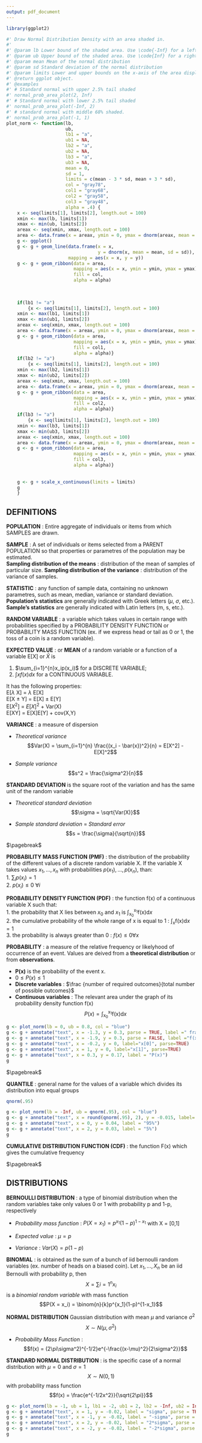```yaml
---
output: pdf_document
---
```

```r
library(ggplot2)

```
```r
#' Draw Normal Distribution Density with an area shaded in.
#'
#' @param lb Lower bound of the shaded area. Use \code{-Inf} for a left tail.
#' @param ub Upper bound of the shaded area. Use \code{Inf} for a right tail.
#' @param mean Mean of the normal distribution
#' @param sd Standard deviation of the normal distribution
#' @param limits Lower and upper bounds on the x-axis of the area displayed.
#' @return ggplot object.
#' @examples
#' # Standard normal with upper 2.5% tail shaded
#' normal_prob_area_plot(2, Inf)
#' # Standard normal with lower 2.5% tail shaded
#' normal_prob_area_plot(-Inf, 2)
#' # standard normal with middle 68% shaded.
#' normal_prob_area_plot(-1, 1)
plot_norm <- function(lb, 
                      ub, 
                      lb1 = "a",
                      ub1 = NA,
                      lb2 = "a",
                      ub2 = NA,
                      lb3 = "a",
                      ub3 = NA,
                      mean = 0, 
                      sd = 1, 
                      limits = c(mean - 3 * sd, mean + 3 * sd), 
                      col = "gray78",
                      col1 = "gray68",
                      col2 = "gray58",
                      col3 = "gray48",
                      alpha = .4) {
    x <- seq(limits[1], limits[2], length.out = 100)
    xmin <- max(lb, limits[1])
    xmax <- min(ub, limits[2])
    areax <- seq(xmin, xmax, length.out = 100)
    area <- data.frame(x = areax, ymin = 0, ymax = dnorm(areax, mean = mean, sd = sd))
    g <- ggplot()
    g <- g + geom_line(data.frame(x = x, 
                                  y = dnorm(x, mean = mean, sd = sd)),
                       mapping = aes(x = x, y = y))
    g <- g + geom_ribbon(data = area, 
                         mapping = aes(x = x, ymin = ymin, ymax = ymax), 
                         fill = col, 
                         alpha = alpha)
    
    
    
    if(lb1 != "a")
        {x <- seq(limits[1], limits[2], length.out = 100)
    xmin <- max(lb1, limits[1])
    xmax <- min(ub1, limits[2])
    areax <- seq(xmin, xmax, length.out = 100)
    area <- data.frame(x = areax, ymin = 0, ymax = dnorm(areax, mean = mean, sd = sd))
    g <- g + geom_ribbon(data = area, 
                         mapping = aes(x = x, ymin = ymin, ymax = ymax), 
                         fill = col1, 
                         alpha = alpha)}
    if(lb2 != "a")
        {x <- seq(limits[1], limits[2], length.out = 100)
    xmin <- max(lb2, limits[1])
    xmax <- min(ub2, limits[2])
    areax <- seq(xmin, xmax, length.out = 100)
    area <- data.frame(x = areax, ymin = 0, ymax = dnorm(areax, mean = mean, sd = sd))
    g <- g + geom_ribbon(data = area, 
                         mapping = aes(x = x, ymin = ymin, ymax = ymax), 
                         fill = col2, 
                         alpha = alpha)}
    if(lb3 != "a")
        {x <- seq(limits[1], limits[2], length.out = 100)
    xmin <- max(lb3, limits[1])
    xmax <- min(ub3, limits[2])
    areax <- seq(xmin, xmax, length.out = 100)
    area <- data.frame(x = areax, ymin = 0, ymax = dnorm(areax, mean = mean, sd = sd))
    g <- g + geom_ribbon(data = area, 
                         mapping = aes(x = x, ymin = ymin, ymax = ymax), 
                         fill = col3, 
                         alpha = alpha)}
    
    
    g <- g + scale_x_continuous(limits = limits)
    g
    }
```
## DEFINITIONS ##
**POPULATION** : Entire aggregate of individuals or items from which SAMPLES are drawn.   

**SAMPLE** : A set of individuals or items selected from a PARENT POPULATION so that properties or parametres of the population may be estimated.   
**Sampling distribution of the means** : distribution of the mean of samples of particular size.
**Sampling distribution of the variance** : distribution of the variance of samples.

**STATISTIC** : any function of sample data, containing no unknown parametres, such as mean, median, variance or standard deviation.    
**Population's statistics** are generally indicated with Greek letters ($\mu$, $\sigma$, etc.).  
**Sample's statistics** are generally indicated with Latin letters (m, s, etc.).  

**RANDOM VARIABLE** : a variable which takes values in certain range with probabilities specified by a PROBABILITY DENSITY FUNCTION or PROBABILITY MASS FUNCTION (ex. if we express head or tail as 0 or 1, the toss of a coin is a random variable).  

**EXPECTED VALUE** : or **MEAN** of a random variable or a function of a variable  E[X] or $\bar{X}$ is

1. $\sum_{i=1}^{n}x_ip(x_i)$ for a DISCRETE VARIABLE;  
2. $\int x f(x)dx$ for a CONTINUOUS VARIABLE.  

It has the following properties:  
E[$\lambda$ X] = $\lambda$ E[X]  
E[X $\pm$ Y] = E[X] $\pm$ E[Y]  
E[$X^2$] = $E[X]^2$ + Var(X)  
E[XY] = E[X]E[Y] + cov(X,Y)  

**VARIANCE** : a measure of dispersion  
   
* *Theoretical variance* $$Var(X) = \sum_{i=1}^{n} \frac{(x_i - \bar{x})^2}{n} = E[X^2] - E[X]^2$$  
   
* *Sample variance* $$s^2 = \frac{\sigma^2}{n}$$   

**STANDARD DEVIATION** is the square root of the variation and has the same unit of the random variable 

* *Theoretical standard deviation* $$\sigma = \sqrt{Var(X)}$$ 

* *Sample standard deviation* = *Standard error* $$s = \frac{\sigma}{\sqrt{n}}$$

$\pagebreak$

**PROBABILITY MASS FUNCTION (PMF)** : the distribution of the probability of the different values of a discrete random variable X.
If the variable X takes values $x_1, ..., x_n$ with probabilities $p(x_1), ..., p(x_n)$, than:  
1. $\sum_{i} p(x_i) = 1$  
2. $p(x_i)\leq 0$ $\forall i$

**PROBABILITY DENSITY FUNCTION (PDF)** : the function f(x) of a continuous variable X such that:  
1. the probability that X lies between $x_0$ and $x_1$ is $\int_\mathrm{x_0}^\mathrm{x_1} \mathrm{f(x)} \mathrm{d}x$   
2. the cumulative probability of the whole range of x is equal to 1 : $\int_\mathrm{x} \mathrm{f(x)} \mathrm{d}x = 1$  
3. the probability is always greater than 0 : $f(x) \leq 0 \forall x$ 

**PROBABILITY** : a measure of the relative frequency or likelyhood of occurrence of an event. Values are deived from a **theoretical distribution** or from **observations**.  

- **P(x)** is the probability of the event x.     
- $0 \leq P(x) \leq 1$  
- **Discrete variables** : $\frac {number of required outcomes}{total number of possible outcomes}$   
- **Continuous variables** : The relevant area under the graph of its probability density function f(x) $$ P(x) = \int_\mathrm{x_0}^\mathrm{x_1} \mathrm{f(x)} \mathrm{d}x  $$

```r
g <- plot_norm(lb = 0, ub = 0.8, col = "blue")
g <- g + annotate("text", x = -1.3, y = 0.3, parse = TRUE, label =" frac( 1, sqrt( 2 * pi)) * e ^ {-x ^ 2 / 2}", size = 4)
g <- g + annotate("text", x = -1.9, y = 0.3, parse = FALSE, label ="f(x) = ", size = 4)
g <- g + annotate("text", x = -0.2, y = 0, label="x[0]", parse=TRUE)
g <- g + annotate("text", x = 1, y = 0, label="x[1]", parse=TRUE)
g <- g + annotate("text", x = 0.3, y = 0.17, label = "P(x)")
g
```     

$\pagebreak$

**QUANTILE** : general name for the values of a variable which divides its distribution into equal groups
```r
qnorm(.95)
```   

```r
g <- plot_norm(lb = -Inf, ub = qnorm(.95), col = "blue")
g <- g + annotate("text", x = round(qnorm(.95), 2), y = -0.015, label= paste("x = ",round(qnorm(.95), 2)))
g <- g + annotate("text", x = 0, y = 0.04, label = "95%")
g <- g + annotate("text", x = 2, y = 0.03, label = "5%")
g
```

**CUMULATIVE DISTRIBUTION FUNCTION (CDF)** : the function F(x) which gives the cumulative frequency

$\pagebreak$

## DISTRIBUTIONS ##

**BERNOULLI DISTRIBUTION** : a type of binomial distribution when the random variables take only values 0 or 1 with probability p and 1-p, respectively  

* *Probability mass function* : $P(X = x_1) = p^{x_1}(1-p)^{1-x_1}$ with X = [0,1]  
     
* *Expected value* : $\mu = p$  

* *Variance* : $Var(X) = p(1-p)$   

**BINOMIAL** : is obtained as the sum of a bunch of iid bernoulli random variables (ex. number of heads on a biased coin). Let $x_1, ..., X_n$ be an iid Bernoulli with probability p, then $$X = \sum{i=1}^{n} x_i$$ is a *binomial random variable* with mass function $$P(X = x_i) = \binom{n}{k}p^{x_1}(1-p)^{1-x_1}$$  

**NORMAL DISTRIBUTION** Gaussian distribution with mean $\mu$ and variance $\sigma^2$  
$$X \sim N(\mu,\sigma^2)$$  

* *Probability Mass Function* : $$f(x) = (2\pi\sigma^2)^{-1/2}e^{-\frac{(x-\mu)^2}{2\sigma^2}}$$

**STANDARD NORMAL DISTRIBUTION** : is the specific case of a normal distribution with $\mu = 0$ and $\sigma = 1$  
$$X \sim N(0,1)$$ 
with probability mass function $$f(x) = \frac{e^{-1/2x^2}}{\sqrt{2\pi}}$$

```r
g <- plot_norm(lb = -1, ub = 1, lb1 = -2, ub1 = 2, lb2 = -Inf, ub2 = Inf, alpha = .2, col = "blue", col1 = "blue", col2 = "blue")
g <- g + annotate("text", x = 1, y = -0.02, label = "sigma", parse = TRUE)
g <- g + annotate("text", x = -1, y = -0.02, label = "-sigma", parse = TRUE)
g <- g + annotate("text", x = 2, y = -0.02, label = "2*sigma", parse = TRUE)
g <- g + annotate("text", x = -2, y = -0.02, label = "-2*sigma", parse = TRUE)
g 
```   







